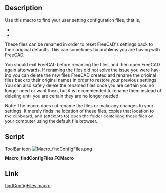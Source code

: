 <languages/>

<div lang="en" dir="ltr" class="mw-content-ltr">
{{Macro
|Name=findConfigFiles
|Icon=Macro_findConfigFiles.png
|Description=Use this macro to find your user setting configuration files, that is,<br/>'''system.cfg'''<br/>'''user.cfg'''<br/>These files can be renamed in order to reset FreeCAD's settings back to their original defaults. This can sometimes fix problems you are having with FreeCAD.<br/>You should exit FreeCAD before renaming the files, and then open FreeCAD again afterwards. If renaming the files did not solve the issue you were having you can delete the new files FreeCAD created and rename the original files back to their original names in order to restore your previous settings. You can also safely delete the renamed files once you are certain you no longer need or want them, but it is recommended to rename them instead of deleting until you are certain they are no longer needed.<br/>Note: The macro does not rename the files or make any changes to your settings. It merely finds the location of these files, copies that location to the clipboard, and (attempts to) open the folder containing these files on your computer using the default file browser. 
|Author=TheMarkster
|Version=2022.03.15
|Date=2022-03-15
|FCVersion=All
|Download=[https://wiki.freecad.org/images/b/b5/Macro_findConfigFiles.png ToolBar Icon]
}}
</div>

<div lang="en" dir="ltr" class="mw-content-ltr">
==Description==
</div>

<div lang="en" dir="ltr" class="mw-content-ltr">
Use this macro to find your user setting configuration files, that is,
* {{incode|system.cfg}}
* {{incode|user.cfg}}
</div>

<div lang="en" dir="ltr" class="mw-content-ltr">
These files can be renamed in order to reset FreeCAD's settings back to their original defaults.  This can sometimes fix problems you are having with FreeCAD.
</div>

<div lang="en" dir="ltr" class="mw-content-ltr">
You should exit FreeCAD before renaming the files, and then open FreeCAD again afterwards.  If renaming the files did not solve the issue you were having you can delete the new files FreeCAD created and rename the original files back to their original names in order to restore your previous settings.  You can also safely delete the renamed files once you are certain you no longer need or want them, but it is recommended to rename them instead of deleting until you are certain they are no longer needed.
</div>

<div lang="en" dir="ltr" class="mw-content-ltr">
Note: The macro does not rename the files or make any changes to your settings.  It merely finds the location of these files, copies that location to the clipboard, and (attempts to) open the folder containing these files on your computer using the default file browser.
</div>

<div lang="en" dir="ltr" class="mw-content-ltr">
==Script==
</div>

<div lang="en" dir="ltr" class="mw-content-ltr">
ToolBar icon [[Image:Macro_findConfigFiles.png]]
</div>

'''Macro_findConfigFiles.FCMacro'''

{{MacroCode|code=
# -*- coding: utf-8 -*-
import FreeCAD
import subprocess, os 
from PySide import QtCore,QtGui
import platform 
__title__ = "findConfigFiles"
__author__ = "TheMarkster"
__url__ = "https://wiki.freecad.org/Macro_findConfigFiles"
__Wiki__ = "https://wiki.freecad.org/index.php?title=Macro_findConfigFiles"
__date__ = "2022.03.15" 
__version__ = __date__


"""A macro to help with user configuration files --<TheMarkster>"""

clipboard = QtGui.QApplication.clipboard()
sys = platform.system()
userFolder = App.getUserConfigDir() if hasattr(App,"getUserConfigDir") else App.getUserAppDataDir()

msgBox = QtGui.QMessageBox()
msgBox.setWindowTitle('findConfigFiles macro')
msgBox.setTextFormat(QtCore.Qt.RichText)
#msgBox.setStandardButtons(QtGui.QMessageBox.Ok.__or__(QtGui.QMessageBox.Cancel))
#__or__() is deprecated in python 3.8 and the pipe symbol interferes with addon manager, so add buttons separately
msgBox.addButton(QtGui.QMessageBox.Ok)
msgBox.addButton(QtGui.QMessageBox.Cancel)
msgBox.addButton("Copy to Clipboard and Open",QtGui.QMessageBox.ApplyRole)

#HTML tags are part of the source -- do not edit
#thanks to user C4e for help with the paragraph formatting
msg = """
 These files are located here on your system:
 <p>
    <b><font color = 'blue'>""" + userFolder + """</font></b>
 </p>
 <p>
 This macro was created to support you in renaming the configuration files of your user application. 
 This can <i>sometimes</i> correct some issues you are having using FreeCAD.
 If it doesn't work you can always go back and rename them back to their original names.
 </p>
 <p>
 To reset your configuration settings, exit FreeCAD and rename these 2 files:
 <ul>
    <li><b><font color='blue'>system.cfg</font></b>
    <li><b><font color = 'blue'>user.cfg</font></b>
 </ul>
 Rename them e.g. to user/system.cfg.backup or something similar.
 </p>
 <p>
 When you press OK the macro will attempt to open the folder location for you, but 
 you might need to open it manually if this doesn't work.
 </p>
 <p>
 Renaming these files will reset <i>all</i> of your FreeCAD settings back to default.
 </p>
 <p>
 (This macro does <i>not</i> make any changes to these files or to your user settings.)</p>
 """


msgBox.setText(msg)
ok = msgBox.exec_()
if ok==0:
    clipboard.setText(userFolder)
if ok == QtGui.QMessageBox.Ok or ok==0:
    if 'Windows' in sys:
        subprocess.Popen('start explorer.exe '+userFolder, shell=True)
    elif 'Linux' in sys:
        os.system("xdg-open '%s'" % userFolder)
    elif 'Darwin' in sys:
        subprocess.Popen(["open", userFolder])
    else:
        msgBox = QtGui.QMessageBox()
        msg = "We were unable to determine your platform, and thus cannot open your '+userFolder+' for you, but you can still do it manually.\n"
        msgBox.exec_()}}

<div lang="en" dir="ltr" class="mw-content-ltr">
==Link==
</div>

<div lang="en" dir="ltr" class="mw-content-ltr">
[https://forum.freecad.org/viewtopic.php?f=22&t=29888 findConfigFiles macro]
</div>